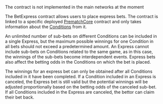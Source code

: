
<PageHeadline
  title="BetExpress"
  subTitle="A Betting Engine that combines outcomes from different Conditions in a single bet."
/>

<Callout type="warning">
  The contract is not implemented in the main networks at the moment
</Callout>

The BetExpress contract allows users to place express bets. The contract is linked to a specific deployed
[PrematchCore](/contracts/prematch-core) contract and only takes information about the
[Conditions](/concepts/protocol/conditions) from it.

An unlimited number of sub-bets on different Conditions can be included in a single Express, but the maximum possible
winnings for one Condition in all bets should not exceed a predetermined amount. An Express cannot include sub-bets on
Conditions related to the same game, as in this case, the winnings of the sub-bets become
interdependent events. Express bets also affect the betting odds in the Conditions on which the bet is placed.

The winnings for an express bet can only be obtained after all Conditions included in it have been completed. If a
Condition included in an Express is canceled, the Express bet is still valid but the potential winnings will be adjusted
proportionally based on the betting odds of the canceled sub-bet. If all Conditions included in the Express are canceled,
the bettor can claim their bet back.
